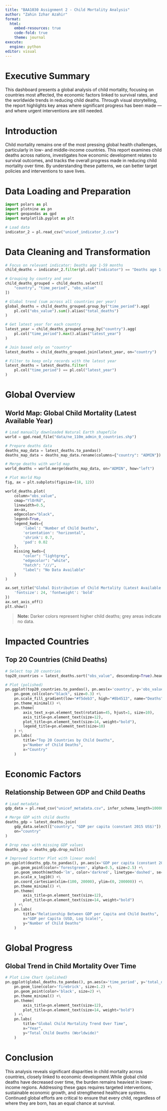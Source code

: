 ---
title: "BAA1030 Assignment 2 - Child Mortality Analysis"
author: "Zahin Izhar Azahir"
format:
  html:
    embed-resources: true
    code-fold: true
    theme: journal
execute:
  engine: python
editor: visual
---

# Executive Summary

This dashboard presents a global analysis of child mortality, focusing on countries most affected, the economic factors linked to survival rates, and the worldwide trends in reducing child deaths. Through visual storytelling, the report highlights key areas where significant progress has been made — and where urgent interventions are still needed.

# Introduction

Child mortality remains one of the most pressing global health challenges, particularly in low- and middle-income countries. This report examines child deaths across nations, investigates how economic development relates to survival outcomes, and tracks the overall progress made in reducing child mortality over time. By understanding these patterns, we can better target policies and interventions to save lives.

# Data Loading and Preparation

```{python}
import polars as pl
import plotnine as pn
import geopandas as gpd
import matplotlib.pyplot as plt

# Load data
indicator_2 = pl.read_csv("unicef_indicator_2.csv")
```

# Data Cleaning and Transformation

```{python}
# Focus on relevant indicator: Deaths age 1-59 months
child_deaths = indicator_2.filter(pl.col("indicator") == "Deaths age 1-59 months")

# Grouping by country and year
child_deaths_grouped = child_deaths.select([
    "country", "time_period", "obs_value"
])

# Global trend (sum across all countries per year)
global_deaths = child_deaths_grouped.group_by("time_period").agg(
    pl.col("obs_value").sum().alias("total_deaths")
)

# Get latest year for each country
latest_year = child_deaths_grouped.group_by("country").agg(
    pl.col("time_period").max().alias("latest_year")
)

# Join based only on "country"
latest_deaths = child_deaths_grouped.join(latest_year, on="country")

# Filter to keep only records with the latest year
latest_deaths = latest_deaths.filter(
    pl.col("time_period") == pl.col("latest_year")
)
```

# Global Overview

## World Map: Global Child Mortality (Latest Available Year)

```{python}
# Load manually downloaded Natural Earth shapefile
world = gpd.read_file("data/ne_110m_admin_0_countries.shp")

# Prepare deaths data
deaths_map_data = latest_deaths.to_pandas()
deaths_map_data = deaths_map_data.rename(columns={"country": "ADMIN"})

# Merge deaths with world map
world_deaths = world.merge(deaths_map_data, on="ADMIN", how="left")

# Plot World Map
fig, ax = plt.subplots(figsize=(18, 12))

world_deaths.plot(
    column="obs_value",
    cmap="YlOrRd",
    linewidth=0.5,
    ax=ax,
    edgecolor="black",
    legend=True,
    legend_kwds={
        'label': "Number of Child Deaths",
        'orientation': "horizontal",
        'shrink': 0.7,
        'pad': 0.02
    },
    missing_kwds={
        "color": "lightgrey",
        "edgecolor": "white",
        "hatch": "///",
        "label": "No Data Available"
    }
)

ax.set_title("Global Distribution of Child Mortality (Latest Available Year)", fontdict={
    'fontsize': 24, 'fontweight': 'bold'
})
ax.set_axis_off()
plt.show()
```

> **Note:** Darker colors represent higher child deaths; grey areas indicate no data.

# Impacted Countries

## Top 20 Countries (Child Deaths)

```{python}
# Select top 20 countries
top20_countries = latest_deaths.sort("obs_value", descending=True).head(20)

# Plot (polished)
pn.ggplot(top20_countries.to_pandas(), pn.aes(x='country', y='obs_value', fill='obs_value')) +\
    pn.geom_col(color="black", size=0.3) +\
    pn.scale_fill_gradient(low="#f5deb3", high="#8b4513", name="Deaths") +\
    pn.theme_minimal() +\
    pn.theme(
        axis_text_x=pn.element_text(rotation=45, hjust=1, size=10),
        axis_title=pn.element_text(size=12),
        plot_title=pn.element_text(size=14, weight="bold"),
        legend_title=pn.element_text(size=10)
    ) +\
    pn.labs(
        title="Top 20 Countries by Child Deaths",
        y="Number of Child Deaths",
        x="Country"
    )
```

# Economic Factors

## Relationship Between GDP and Child Deaths

```{python}
# Load metadata
gdp_data = pl.read_csv("unicef_metadata.csv", infer_schema_length=10000)

# Merge GDP with child deaths
deaths_gdp = latest_deaths.join(
    gdp_data.select(["country", "GDP per capita (constant 2015 US$)"]),
    on="country"
)

# Drop rows with missing GDP values
deaths_gdp = deaths_gdp.drop_nulls()

# Improved Scatter Plot with linear model
pn.ggplot(deaths_gdp.to_pandas(), pn.aes(x='GDP per capita (constant 2015 US$)', y='obs_value')) +\
    pn.geom_point(color='forestgreen', alpha=0.5, size=2.5) +\
    pn.geom_smooth(method='lm', color='darkred', linetype='dashed', se=False) +\
    pn.scale_x_log10() +\
    pn.coord_cartesian(xlim=(100, 20000), ylim=(0, 200000)) +\
    pn.theme_minimal() +\
    pn.theme(
        axis_title=pn.element_text(size=12),
        plot_title=pn.element_text(size=14, weight="bold")
    ) +\
    pn.labs(
        title="Relationship Between GDP per Capita and Child Deaths",
        x="GDP per Capita (USD, Log Scale)",
        y="Number of Child Deaths"
    )
```

# Global Progress

## Global Trend in Child Mortality Over Time

```{python}
# Plot Line Chart (polished)
pn.ggplot(global_deaths.to_pandas(), pn.aes(x='time_period', y='total_deaths')) +\
    pn.geom_line(color='firebrick', size=1.2) +\
    pn.geom_point(color='black', size=2) +\
    pn.theme_minimal() +\
    pn.theme(
        axis_title=pn.element_text(size=12),
        plot_title=pn.element_text(size=14, weight="bold")
    ) +\
    pn.labs(
        title="Global Child Mortality Trend Over Time",
        x="Year",
        y="Total Child Deaths (Worldwide)"
    )
```

# Conclusion

This analysis reveals significant disparities in child mortality across countries, closely linked to economic development.While global child deaths have decreased over time, the burden remains heaviest in lower-income regions. Addressing these gaps requires targeted interventions, sustainable economic growth, and strengthened healthcare systems. Continued global efforts are critical to ensure that every child, regardless of where they are born, has an equal chance at survival.
